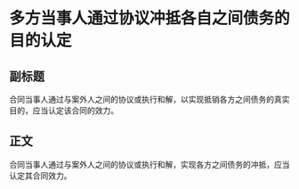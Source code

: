 # 多方当事人通过协议冲抵各自之间债务的目的认定
## 副标题
合同当事人通过与案外人之间的协议或执行和解，以实现抵销各方之间债务的真实目的，应当认定该合同的效力。
## 正文
合同当事人通过与案外人之间的协议或执行和解，实现各方之间债务的冲抵，应当认定其合同效力。